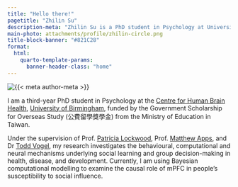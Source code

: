 ```yaml
---
title: "Hello there!"
pagetitle: "Zhilin Su"
description-meta: "Zhilin Su is a PhD student in Psychology at University of Birmingham, studying social learning and group decision-making."
main-photo: attachments/profile/zhilin-circle.png
title-block-banner: "#821C28"
format:
  html:
    quarto-template-params:
      banner-header-class: "home"
---
```


::: {.grid}

::: {.g-col-12 .g-col-sm-4}

```{=html}
<div class="grid" style="--bs-columns: 5; row-gap: 0;">
  <div class="g-col-1 g-col-sm-0"></div>
  <div class="g-col-3 g-col-sm-5">
    <picture>
      <source media="(min-width: 576px)" srcset="{{< meta main-photo >}}">
      <img class="img-fluid" src="{{< meta main-photo >}}" alt="{{< meta author-meta >}}">
    </picture>
  </div>
  <div class="g-col-1 g-col-sm-0"></div>
</div>
```

:::

::: {.g-col-12 .g-col-sm-8}

I am a third-year PhD student in Psychology at the [Centre for Human Brain Health](https://www.birmingham.ac.uk/research/centres-institutes/human-brain-health), [University of Birmingham](https://www.birmingham.ac.uk/), 
funded by the Government Scholarship for Overseas Study (公費留學獎學金) from the Ministry of Education in Taiwan.

Under the supervision of Prof. [Patricia Lockwood](https://www.sdn-lab.org/), Prof. [Matthew Apps](https://www.msn-lab.com/), and Dr [Todd Vogel](https://scholar.google.ca/citations?user=Yh8kB9MAAAAJ&hl=en), 
my research investigates the behavioural, computational and neural mechanisms underlying social learning and group decision-making in health, disease, and development. 
Currently, I am using Bayesian computational modelling to examine the causal role of mPFC in people’s susceptibility to social influence.

:::

:::
